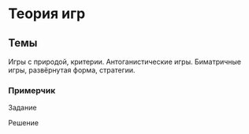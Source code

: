 # Теория игр {#sec-practice-game-theory}


::::{.content-hidden when-profile="practice"}
## Темы {#sec-practice-game-theory-topics}

Игры с природой, критерии. Антоганистические игры. Биматричные игры, развёрнутая форма, стратегии.

:::{#exm-practice-game-theory}
### Примерчик

Задание
:::

:::{#sol-practice-game-theory}
Решение
:::
::::
